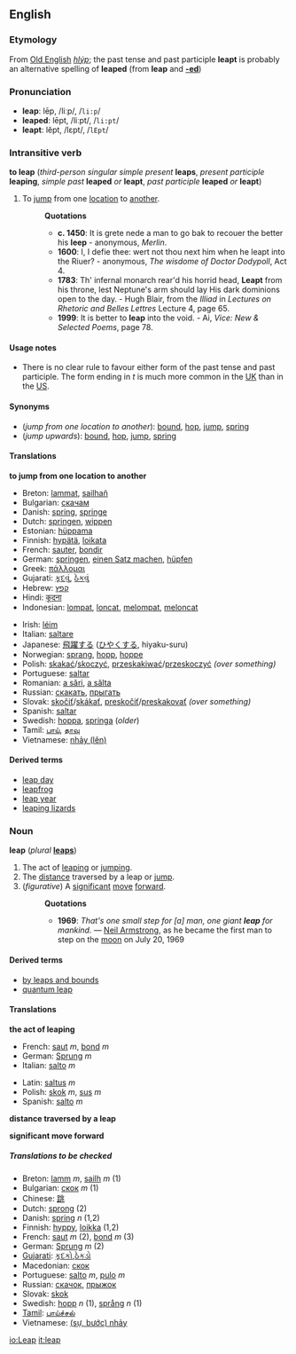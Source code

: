 ==English==
===Etymology===
From [[Old English]] ''[[hlýp]]''; the past tense and past participle '''leapt''' is probably an alternative spelling of '''leaped''' (from '''leap''' and '''[[-ed]]''')

===Pronunciation===
*'''leap''': lēp, /liːp/, /<tt>li:p</tt>/
*'''leaped''': lēpt, /liːpt/, /<tt>li:pt</tt>/
*'''leapt''': lĕpt, /lɛpt/, /<tt>lEpt</tt>/

===Intransitive verb===
'''to leap''' (''third-person singular simple present'' '''leaps''', ''present participle'' '''leaping''', ''simple past'' '''leaped''' ''or'' '''leapt''', ''past participle'' '''leaped''' ''or'' '''leapt''')

#To [[jump]] from one [[location]] to [[another]].
#:'''Quotations'''
#:* '''c. 1450''': It is grete nede a man to go bak to recouer the better his '''leep''' - anonymous, ''Merlin''.
#:* '''1600''': I, I defie thee: wert not thou next him when he leapt into the Riuer? - anonymous, ''The wisdome of Doctor Dodypoll'', Act 4.
#:* '''1783''': Th' infernal monarch rear'd his horrid head, '''Leapt''' from his throne, lest Neptune's arm should lay His dark dominions open to the day. - Hugh Blair, from the ''Illiad'' in ''Lectures on Rhetoric and Belles Lettres'' Lecture 4, page 65.
#:* '''1999''': It is better to '''leap''' into the void.  - Ai, ''Vice: New & Selected Poems'', page 78.

====Usage notes====
*There is no clear rule to favour either form of the past tense and past participle.  The form ending in ''t'' is much more common in the [[UK]] than in the [[US]].

====Synonyms====
*(''jump from one location to another''): [[bound]], [[hop]], [[jump]], [[spring]]
*(''jump upwards''): [[bound]], [[hop]], [[jump]], [[spring]]

====Translations====
'''to jump from one location to another'''
{{top}}
*Breton: [[lammat]], [[sailhañ]]
*Bulgarian: [[скачам]]
*Danish: [[spring#Danish|spring]], [[springe]]
*Dutch: [[springen]], [[wippen]]
*Estonian: [[hüppama]]
*Finnish: [[hypätä]], [[loikata]]
*French: [[sauter]], [[bondir]]
*German: [[springen]], [[einen Satz machen]], [[hüpfen]]
*Greek: [[πάλλομαι]]
*Gujarati: [[કૂદવું]], [[ઠેકવું]]
*Hebrew: [[קפץ]]
*Hindi: [[कूदना]]
*Indonesian: [[lompat]], [[loncat]], [[lompat|melompat]], [[loncat|meloncat]]
{{mid}}
*Irish: [[léim]]
*Italian: [[saltare]]
*Japanese: [[飛躍]]する ([[ひやく]]する, hiyaku-suru)
*Norwegian: [[sprang]], [[hopp]], [[hoppe]]
*Polish: [[skakać]]/[[skoczyć]], [[przeskakiwać]]/[[przeskoczyć]] ''(over something)''
*Portuguese: [[saltar]]
*Romanian: [[a sări]], [[a sălta]]
*Russian: [[скакать]], [[прыгать]]
*Slovak: [[skočiť]]/[[skákať]], [[preskočiť]]/[[preskakovať]] ''(over something)''
*Spanish: [[saltar]]
*Swedish: [[hoppa]], [[springa]] (''older'')
*Tamil: [[பாய்]], [[தாவு]]
*Vietnamese: [[nhảy|nhảy (lên)]]
{{bottom}}

====Derived terms====
*[[leap day]]
*[[leapfrog]]
*[[leap year]]
*[[leaping lizards]]

===Noun===
'''leap''' (''plural'' '''[[leaps]]''')

#The act of [[leaping]] or [[jumping]].
#The [[distance]] traversed by a leap or [[jump]].
#(''figurative'') A [[significant]] [[move]] [[forward]].
#:'''Quotations'''
#:*'''1969''': ''That's one small step for [a] man, one giant '''leap''' for mankind.'' &mdash; [[w:Neil Armstrong|Neil Armstrong]], as he became the first man to step on the [[moon]] on July 20, 1969

====Derived terms====
*[[by leaps and bounds]]
*[[quantum leap]]

====Translations====

'''the act of leaping'''
{{top}}
*French: [[saut]] ''m'', [[bond#French|bond]] ''m''
*German: [[Sprung]] ''m''
*Italian: [[salto#Spanish|salto]] ''m''
{{mid}}
*Latin: [[saltus]] ''m''
*Polish: [[skok]] ''m'', [[sus#Polish|sus]] ''m''
*Spanish: [[salto#Spanish|salto]] ''m''
{{bottom}}

'''distance traversed by a leap'''
{{top}}
{{mid}}
{{bottom}}

'''significant move forward'''
{{top}}
{{mid}}
{{bottom}}

=====Translations to be checked=====
<!--Remove this section once all of the translations below have been moved into the tables above.-->
{{checktrans}}

*Breton: [[lamm]] ''m'', [[sailh]] ''m'' (1)
*Bulgarian: [[скок]] ''m'' (1)
*Chinese: [[跳]]
*Dutch: [[sprong]] (2)
*Danish: [[spring#Danish|spring]] ''n'' (1,2)
*Finnish: [[hyppy]], [[loikka]] (1,2)
*French: [[saut]] ''m'' (2), [[bond#French|bond]] ''m'' (3)
*German: [[Sprung]] ''m'' (2)
*[[Gujarati]]: [[કૂદકો]],[[ઠેકડો]]
*Macedonian: [[скок]]
*Portuguese: [[salto]] ''m'', [[pulo]] ''m''
*Russian: [[скачок]], [[прыжок]]
*Slovak: [[skok]]
*Swedish: [[hopp]] ''n'' (1), [[språng]] ''n'' (1)
*[[Tamil]]: [[பாய்ச்சல்]]
*Vietnamese: [[nhảy|(sự, bước) nhảy]]

[[io:Leap]]
[[it:leap]]